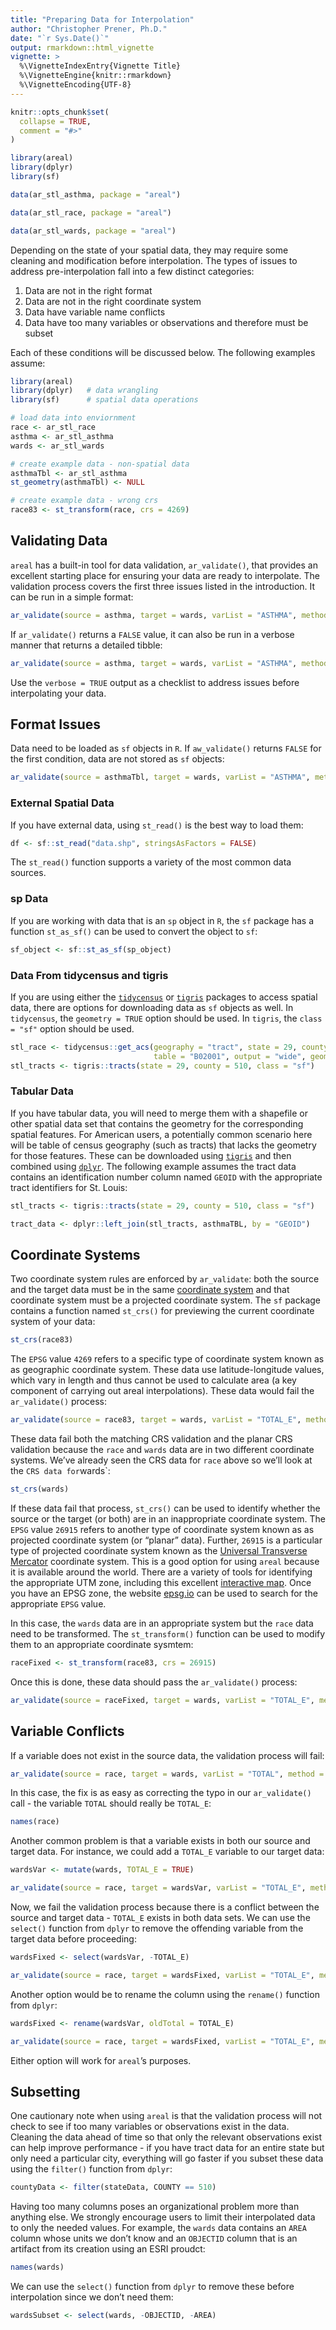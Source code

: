 ```yaml
---
title: "Preparing Data for Interpolation"
author: "Christopher Prener, Ph.D."
date: "`r Sys.Date()`"
output: rmarkdown::html_vignette
vignette: >
  %\VignetteIndexEntry{Vignette Title}
  %\VignetteEngine{knitr::rmarkdown}
  %\VignetteEncoding{UTF-8}
---
```


```r
knitr::opts_chunk$set(
  collapse = TRUE,
  comment = "#>"
)

library(areal)
library(dplyr)
library(sf)

data(ar_stl_asthma, package = "areal")

data(ar_stl_race, package = "areal")

data(ar_stl_wards, package = "areal")
```

Depending on the state of your spatial data, they may require some cleaning and modification before interpolation. The types of issues to address pre-interpolation fall into a few distinct categories:

1. Data are not in the right format
2. Data are not in the right coordinate system
3. Data have variable name conflicts
4. Data have too many variables or observations and therefore must be subset

Each of these conditions will be discussed below. The following examples assume:

```r
library(areal)
library(dplyr)   # data wrangling
library(sf)      # spatial data operations

# load data into enviornment
race <- ar_stl_race
asthma <- ar_stl_asthma
wards <- ar_stl_wards

# create example data - non-spatial data
asthmaTbl <- ar_stl_asthma
st_geometry(asthmaTbl) <- NULL

# create example data - wrong crs
race83 <- st_transform(race, crs = 4269)
```

## Validating Data
`areal` has a built-in tool for data validation, `ar_validate()`, that provides an excellent starting place for ensuring your data are ready to interpolate. The validation process covers the first three issues listed in the introduction. It can be run in a simple format:

```r
ar_validate(source = asthma, target = wards, varList = "ASTHMA", method = "aw")
```

If `ar_validate()` returns a `FALSE` value, it can also be run in a verbose manner that returns a detailed tibble:

```r
ar_validate(source = asthma, target = wards, varList = "ASTHMA", method = "aw", verbose = TRUE)
```

Use the `verbose = TRUE` output as a checklist to address issues before interpolating your data.

## Format Issues
Data need to be loaded as `sf` objects in `R`. If `aw_validate()` returns `FALSE` for the first condition, data are not stored as `sf` objects:

```r
ar_validate(source = asthmaTbl, target = wards, varList = "ASTHMA", method = "aw", verbose = TRUE)
```

### External Spatial Data
If you have external data, using `st_read()` is the best way to load them:

```r
df <- sf::st_read("data.shp", stringsAsFactors = FALSE)
```

The `st_read()` function supports a variety of the most common data sources.

### sp Data
If you are working with data that is an `sp` object in `R`, the `sf` package has a function `st_as_sf()` can be used to convert the object to `sf`:

```r
sf_object <- sf::st_as_sf(sp_object)
```

### Data From tidycensus and tigris
If you are using either the [`tidycensus`](https://walkerke.github.io/tidycensus/) or [`tigris`](https://github.com/walkerke/tigris) packages to access spatial data, there are options for downloading data as `sf` objects as well. In `tidycensus`, the `geometry = TRUE` option should be used. In `tigris`, the `class = "sf"` option should be used.

```r
stl_race <- tidycensus::get_acs(geography = "tract", state = 29, county = 510, year = 2017, 
                                table = "B02001", output = "wide", geometry = TRUE)
stl_tracts <- tigris::tracts(state = 29, county = 510, class = "sf")
```

### Tabular Data
If you have tabular data, you will need to merge them with a shapefile or other spatial data set that contains the geometry for the corresponding spatial features. For American users, a potentially common scenario here will be table of census geography (such as tracts) that lacks the geometry for those features. These can be downloaded using [`tigris`](https://github.com/walkerke/tigris) and then combined using [`dplyr`](https://dplyr.tidyverse.org). The following example assumes the tract data contains an identification number column named `GEOID` with the appropriate tract identifiers for St. Louis:

```r
stl_tracts <- tigris::tracts(state = 29, county = 510, class = "sf")

tract_data <- dplyr::left_join(stl_tracts, asthmaTBL, by = "GEOID")
```

## Coordinate Systems
Two coordinate system rules are enforced by `ar_validate`: both the source and the target data must be in the same [coordinate system](https://geocompr.robinlovelace.net/spatial-class.html#crs-intro) and that coordinate system must be a projected coordinate system. The `sf` package contains a function named `st_crs()` for previewing the current coordinate system of your data:

```r
st_crs(race83)
```

The `EPSG` value `4269` refers to a specific type of coordinate system known as as geographic coordinate system. These data use latitude-longitude values, which vary in length and thus cannot be used to calculate area (a key component of carrying out areal interpolations). These data would fail the `ar_validate()` process:

```r
ar_validate(source = race83, target = wards, varList = "TOTAL_E", method = "aw", verbose = TRUE)
```

These data fail both the matching CRS validation and the planar CRS validation because the `race` and `wards` data are in two different coordinate systems. We've already seen the CRS data for `race` above so we'll look at the `CRS data for `wards`:

```r
st_crs(wards)
```

If these data fail that process, `st_crs()` can be used to identify whether the source or the target (or both) are in an inappropriate coordinate system. The `EPSG` value `26915` refers to another type of coordinate system known as as projected coordinate system (or "planar" data). Further, `26915` is a particular type of projected coordinate system known as the [Universal Transverse Mercator](https://en.wikipedia.org/wiki/Universal_Transverse_Mercator_coordinate_system) coordinate system. This is a good option for using `areal` because it is available around the world. There are a variety of tools for identifying the appropriate UTM zone, including this excellent [interactive map](https://mangomap.com/robertyoung/maps/69585/what-utm-zone-am-i-in-#). Once you have an EPSG zone, the website [epsg.io](https://epsg.io) can be used to search for the appropriate `EPSG` value.

In this case, the `wards` data are in an appropriate system but the `race` data need to be transformed. The `st_transform()` function can be used to modify them to an appropriate coordinate sysmtem:

```r
raceFixed <- st_transform(race83, crs = 26915)
```

Once this is done, these data should pass the `ar_validate()` process:

```r
ar_validate(source = raceFixed, target = wards, varList = "TOTAL_E", method = "aw", verbose = TRUE)
```

## Variable Conflicts
If a variable does not exist in the source data, the validation process will fail:

```r
ar_validate(source = race, target = wards, varList = "TOTAL", method = "aw", verbose = TRUE)
```

In this case, the fix is as easy as correcting the typo in our `ar_validate()` call - the variable `TOTAL` should really be `TOTAL_E`:

```r
names(race)
```

Another common problem is that a variable exists in both our source and target data. For instance, we could add a `TOTAL_E` variable to our target data:

```r
wardsVar <- mutate(wards, TOTAL_E = TRUE)

ar_validate(source = race, target = wardsVar, varList = "TOTAL_E", method = "aw", verbose = TRUE)
```

Now, we fail the validation process because there is a conflict between the source and target data - `TOTAL_E` exists in both data sets. We can use the `select()` function from `dplyr` to remove the offending variable from the target data before proceeding:

```r
wardsFixed <- select(wardsVar, -TOTAL_E)

ar_validate(source = race, target = wardsFixed, varList = "TOTAL_E", method = "aw", verbose = TRUE)
```

Another option would be to rename the column using the `rename()` function from `dplyr`:

```r
wardsFixed <- rename(wardsVar, oldTotal = TOTAL_E)

ar_validate(source = race, target = wardsFixed, varList = "TOTAL_E", method = "aw", verbose = TRUE)
```

Either option will work for `areal`'s purposes.

## Subsetting
One cautionary note when using `areal` is that the validation process will not check to see if too many variables or observations exist in the data. Cleaning the data ahead of time so that only the relevant observations exist can help improve performance - if you have tract data for an entire state but only need a particular city, everything will go faster if you subset these data using the `filter()` function from `dplyr`:

```r
countyData <- filter(stateData, COUNTY == 510)
```

Having too many columns poses an organizational problem more than anything else. We strongly encourage users to limit their interpolated data to only the needed values. For example, the `wards` data contains an `AREA` column whose units we don't know and an `OBJECTID` column that is an artifact from its creation using an ESRI proudct:

```r
names(wards)
```

We can use the `select()` function from `dplyr` to remove these before interpolation since we don't need them:

```r
wardsSubset <- select(wards, -OBJECTID, -AREA)
```
